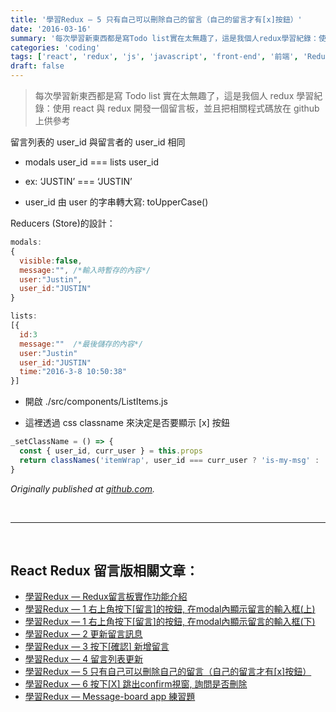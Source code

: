 ```yaml
---
title: '學習Redux — 5 只有自己可以刪除自己的留言（自己的留言才有[x]按鈕）'
date: '2016-03-16'
summary: '每次學習新東西都是寫Todo list實在太無趣了，這是我個人redux學習紀錄：使用react與redux開發一個留言板，並且把相關程式碼放在github上供參考'
categories: 'coding'
tags: ['react', 'redux', 'js', 'javascript', 'front-end', '前端', 'Redux留言板系列']
draft: false
---
```


> 每次學習新東西都是寫 Todo list 實在太無趣了，這是我個人 redux 學習紀錄：使用 react 與 redux 開發一個留言板，並且把相關程式碼放在 github 上供參考

留言列表的 user_id 與留言者的 user_id 相同

- modals user_id === lists user_id

- ex: ‘JUSTIN’ === ‘JUSTIN’

- user_id 由 user 的字串轉大寫: toUpperCase()

Reducers (Store)的設計：

```js showLineNumbers
modals:
{
  visible:false,
  message:"", /*輸入時暫存的內容*/
  user:"Justin",
  user_id:"JUSTIN"
}

lists:
[{
  id:3
  message:""  /*最後儲存的內容*/
  user:"Justin"
  user_id:"JUSTIN"
  time:"2016-3-8 10:50:38"
}]
```

- 開啟 ./src/components/ListItems.js

- 這裡透過 css classname 來決定是否要顯示 [x] 按鈕

```js showLineNumbers
_setClassName = () => {
  const { user_id, curr_user } = this.props
  return classNames('itemWrap', user_id === curr_user ? 'is-my-msg' : '')
}
```

_Originally published at [github.com](https://github.com/justin3737/redux-message-board/issues/5)._

<br />
<hr />
<br />

## React Redux 留言版相關文章：

- <a href="/blog/react-redux-messageboard/react-redux-messageboard-0-intro">
    學習Redux — Redux留言板實作功能介紹
  </a>
- <a href="/blog/react-redux-messageboard/react-redux-messageboard-1">
    學習Redux — 1 右上角按下[留言]的按鈕, 在modal內顯示留言的輸入框(上)
  </a>
- <a href="/blog/react-redux-messageboard/react-redux-messageboard-1-2">
    學習Redux — 1 右上角按下[留言]的按鈕, 在modal內顯示留言的輸入框(下)
  </a>
- <a href="/blog/react-redux-messageboard/react-redux-messageboard-2">學習Redux — 2 更新留言訊息</a>
- <a href="/blog/react-redux-messageboard/react-redux-messageboard-3">
    學習Redux — 3 按下[確認] 新增留言
  </a>
- <a href="/blog/react-redux-messageboard/react-redux-messageboard-4">學習Redux — 4 留言列表更新</a>
- <a href="/blog/react-redux-messageboard/react-redux-messageboard-5">
    學習Redux — 5 只有自己可以刪除自己的留言（自己的留言才有[x]按鈕）
  </a>
- <a href="/blog/react-redux-messageboard/react-redux-messageboard-6">
    學習Redux — 6 按下[X] 跳出confirm視窗, 詢問是否刪除
  </a>
- <a href="/blog/react-redux-messageboard/react-redux-messageboard-7-practice/">
    學習Redux — Message-board app 練習題
  </a>
